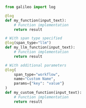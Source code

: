 ```python Python
from galileo import log

@log
def my_function(input_text):
    # Function implementation
    return result

# With span type specified
@log(span_type="llm")
def my_llm_function(input_text):
    # Function implementation
    return result

# With additional parameters
@log(
    span_type="workflow",
    name="Custom Name",
    params={"key": "value"}
)
def my_custom_function(input_text):
    # Function implementation
    return result
```
